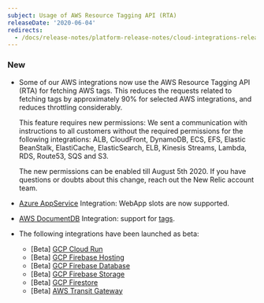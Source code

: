 ```yaml
---
subject: Usage of AWS Resource Tagging API (RTA)
releaseDate: '2020-06-04'
redirects:
  - /docs/release-notes/platform-release-notes/cloud-integrations-release-notes/2020-6-4-usage-aws-resource-tagging-api-rta
---
```


### New

* Some of our AWS integrations now use the AWS Resource Tagging API (RTA) for fetching AWS tags. This reduces the requests related to fetching tags by approximately 90% for selected AWS integrations, and reduces throttling considerably.

  This feature requires new permissions: We sent a communication with instructions to all customers without the required permissions for the following integrations: ALB, CloudFront, DynamoDB, ECS, EFS, Elastic BeanStalk, ElastiCache, ElasticSearch, ELB, Kinesis Streams, Lambda, RDS, Route53, SQS and S3.

  The new permissions can be enabled till August 5th 2020. If you have questions or doubts about this change, reach out the New Relic account team.
* [Azure AppService](https://docs.newrelic.com/docs/integrations/microsoft-azure-integrations/azure-integrations-list/azure-app-service-monitoring-integration) Integration: WebApp slots are now supported.
* [AWS DocumentDB](https://docs.newrelic.com/docs/integrations/amazon-integrations/aws-integrations-list/aws-documentdb-monitoring-integration) Integration: support for [tags](https://docs.newrelic.com/docs/new-relic-one/use-new-relic-one/core-concepts/tagging-use-tags-organize-group-what-you-monitor).
* The following integrations have been launched as beta:
  * \[Beta] [GCP Cloud Run](https://docs.newrelic.com/docs/integrations/google-cloud-platform-integrations/gcp-integrations-list/google-cloud-run-monitoring-integration)
  * \[Beta] [GCP Firebase Hosting](https://docs.newrelic.com/docs/integrations/google-cloud-platform-integrations/gcp-integrations-list/google-cloud-firebase-hosting-monitoring-integration)
  * \[Beta] [GCP Firebase Database](https://docs.newrelic.com/docs/integrations/google-cloud-platform-integrations/gcp-integrations-list/google-cloud-firebase-database-monitoring-integration)
  * \[Beta] [GCP Firebase Storage](https://docs.newrelic.com/docs/integrations/google-cloud-platform-integrations/gcp-integrations-list/google-cloud-firebase-storage-monitoring-integration)
  * \[Beta] [GCP Firestore](https://docs.newrelic.com/docs/integrations/google-cloud-platform-integrations/gcp-integrations-list/google-cloud-firestore-monitoring-integration)
  * \[Beta] [AWS Transit Gateway](https://docs.newrelic.com/docs/integrations/amazon-integrations/aws-integrations-list/amazon-transit-gateway-monitoring-integration)

